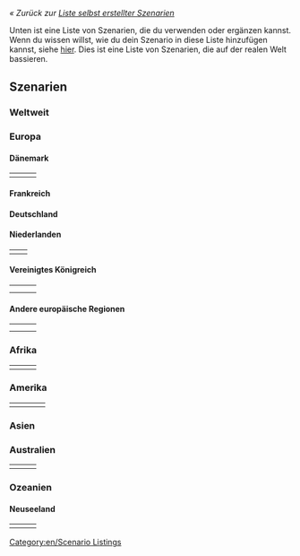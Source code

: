 ''« Zurück zur [[de/Archive/Lists/Liste selbst erstellter Szenarien|Liste selbst erstellter Szenarien]]''

Unten ist eine Liste von Szenarien, die du verwenden oder ergänzen kannst. Wenn du wissen willst, wie du dein Szenario in diese Liste hinzufügen kannst, siehe [[en/Archive/Lists/List of player-made scenarios|hier]]. Dies ist eine Liste von Szenarien, die auf der realen Welt bassieren.

==Szenarien==

=== Weltweit ===

{{en/Scenario/CarstsWorldScenario}}

=== Europa ===

{{en/Scenario/Europe}}

==== Dänemark ====

{|
|- valign="top"
|style="border:none;background:white"|
{{en/Scenario/Denmark}}

|style="border:none;background:white"|
{{en/Scenario/Oresund}}

|style="border:none;background:white"|
<!-- {{ ... }} -->

|}

==== Frankreich ====

{{en/Scenario/South West France}}

==== Deutschland ====

{{en/Scenario/German Reunification}}

==== Niederlanden ====

{|
|- valign="top"
|style="border:none;background:white"|
{{en/Scenario/Flevoland}} 

|style="border:none;background:white"|
{{en/Scenario/The Netherlands}}

|}

==== Vereinigtes Königreich ====

{|
|- valign="top"
|style="border:none;background:white"|
{{en/scenario/North England}}

|style="border:none;background:white"|
{{en/Scenario/North-West Europe}}

|style="border:none;background:white"|
{{en/scenario/Northumberland, England}} 

|- valign="top"
|style="border:none;background:white"|
{{en/scenario/South Yorkshire}} 

|style="border:none;background:white"|
{{en/Scenario/United Kingdom}}

|style="border:none;background:white"|
{{en/Scenario/Isle Of Wight}}

|}

==== Andere europäische Regionen ====

{|
|- valign="top"
|style="border:none;background:white"|
{{en/Scenario/Iceland}}

|style="border:none;background:white"|
{{en/Scenario/Italy}}

|style="border:none;background:white"|
{{en/Scenario/Lithuania}}

|- valign="top"
|style="border:none;background:white"|
{{en/Scenario/Latvia}}

|style="border:none;background:white"|
{{en/Scenario/Malta}}

|style="border:none;background:white"|
{{en/Scenario/Czech Republic}}

|}

=== Afrika ===

{|
|- valign="top"
|style="border:none;background:white"|
{{en/Scenario/Alexander to Karthoum}}

|style="border:none;background:white"|
<!-- {{ ... }} -->

|style="border:none;background:white"|
<!-- {{ ... }} -->

|}

=== Amerika ===

{|
|- valign="top"
|style="border:none;background:white"|
{{en/Scenario/Cuba}}

|style="border:none;background:white"|
{{en/Scenario/Florida}}

|style="border:none;background:white"|
{{en/Scenario/Jamaica}}

|style="border:none;background:white"|
{{en/Scenario/South America}}
|}



=== Asien ===


=== Australien ===

{|
|- valign="top"
|style="border:none;background:white"|
{{en/Scenario/Australia Flat}}

|style="border:none;background:white"|
{{en/scenario/SE Australia}} 

|style="border:none;background:white"|
{{en/Scenario/Tasmania}}

|}

=== Ozeanien ===


==== Neuseeland ====

{|
|- valign="top"
|style="border:none;background:white"|
{{en/Scenario/Chatham Islands}}

|style="border:none;background:white"|
{{en/Scenario/New Zealand North Island}}

|style="border:none;background:white"|
{{en/scenario/New Zealand South Island arctic}} 

|}

[[Category:en/Scenario Listings]]